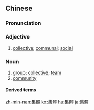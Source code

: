 {{also|集体}}
==Chinese==
{{zh-forms|s=集体}}

===Pronunciation===
{{zh-pron
|m=jítǐ
|c=zaap6 tai2
|mn=chi̍p-thé
|cat=a,n
}}

===Adjective===
{{zh-adj}}

# [[collective]]; [[communal]]; [[social]]

===Noun===
{{zh-noun|mw=個}}

# [[group]]; [[collective]]; [[team]]
# [[community]]

====Derived terms====
{{zh-der|集體回憶|集體記憶}}

{{zh-cat|Elementary}}

[[zh-min-nan:集體]]
[[ko:集體]]
[[hu:集體]]
[[ja:集體]]